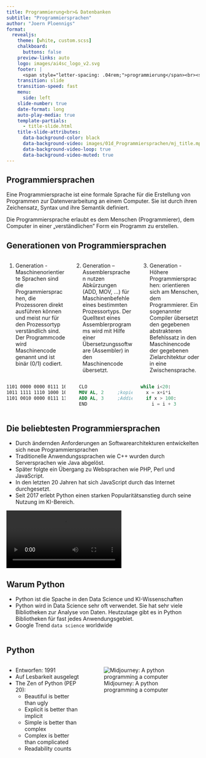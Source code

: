 ```yaml
---
title: Programmierung<br>& Datenbanken
subtitle: "Programmiersprachen"
author: "Joern Ploennigs"
format:
  revealjs:
    theme: [white, custom.scss]
    chalkboard: 
      buttons: false
    preview-links: auto
    logo: images/ai4sc_logo_v2.svg
    footer: |
      <span style="letter-spacing: .04rem;">programmierung</span><br><span style="letter-spacing: .0rem;">und datenbanken</span>
    transition: slide
    transition-speed: fast
    menu:
      side: left
    slide-number: true
    date-format: long
    auto-play-media: true
    template-partials:
      - title-slide.html
    title-slide-attributes:
      data-background-color: black
      data-background-video: images/01d_Programmiersprachen/mj_title.mp4
      data-background-video-loop: true
      data-background-video-muted: true
---
```


## Programmiersprachen

::: {.callout-note title="Definition: Programmiersprache"}
Eine Programmiersprache ist eine formale Sprache für die Erstellung von Programmen zur Datenverarbeitung an einem Computer. Sie ist durch ihren Zeichensatz, Syntax und ihre Semantik definiert.

Die Programmiersprache erlaubt es dem Menschen (Programmierer), dem Computer in einer „verständlichen” Form ein Programm zu erstellen.
:::



## Generationen von Programmiersprachen

:::: {.columns}
::: {.column width="33%"}
1. Generation - Maschinenorientierte Sprachen sind die Programmiersprachen, die Prozessoren direkt ausführen können und meist nur für den Prozessortyp verständlich sind. Der Programmcode wird Maschinencode genannt und ist binär (0/1) codiert. 
:::
::: {.column width="33%"}
2. Generation – Assemblersprachen nutzen Abkürzungen (ADD, MOV, …) für Maschinenbefehle eines bestimmten Prozessortyps. Der Quelltext eines Assemblerprogramms wird mit Hilfe einer Übersetzungssoftware (Assembler) in den Maschinencode übersetzt.
:::
::: {.column width="33%"}
3. Generation - Höhere Programmiersprachen: orientieren sich am Menschen, dem Programmierer. Ein sogenannter Compiler übersetzt den gegebenen abstrakteren Befehlssatz in den Maschinencode der gegebenen Zielarchitektur oder in eine Zwischensprache.
:::
::::
:::: {.columns}
::: {.column width="33%"}
```nasm
1101 0000 0000 0111 1011
1011 1111 1110 1000 1010
1101 0010 0000 0111 1111
```
:::
::: {.column width="33%"}
```nasm
  CLO
  MOV AL, 2     ;kopiert 2 in Register AL
  ADD AL, 3     ;Addiert 3 zu Register AL
  END
```
:::
::: {.column width="33%"}
```python
while i<20:
  x = x+i*i
  if x > 100:
    i = i + 3
```
:::
::::



## Die beliebtesten Programmiersprachen

- Durch ändernden Anforderungen an Softwarearchitekturen entwickelten sich neue Programmiersprachen
- Traditionelle Anwendungssprachen wie C++ wurden durch Serversprachen wie Java abgelöst.
- Später folgte ein Übergang zu Websprachen wie PHP, Perl und JavaScript.
- In den letzten 20 Jahren hat sich JavaScript durch das Internet durchgesetzt.
- Seit 2017 erlebt Python einen starken Popularitätsanstieg durch seine Nutzung im KI-Bereich.

![](../_images/top_prog_languages.mp4)

## Warum Python

- Python ist die Spache in den Data Science und KI-Wissenschaften
- Python wird in Data Science sehr oft verwendet. Sie hat sehr viele Bibliotheken zur Analyse von Daten. 
Heutzutage gibt es in Python Bibliotheken für fast jedes Anwendungsgebiet.
- Google Trend `data science` worldwide

<script type="text/javascript" src="https://ssl.gstatic.com/trends_nrtr/4116_RC01/embed_loader.js"></script>
::::: {.columns}
:::: {.column width="50%"}
<script type="text/javascript">
  trends.embed.renderExploreWidget("TIMESERIES", {"comparisonItem":[{"keyword":"/m/0jt3_q3","geo":"","time":"2004-01-01 2025-08-01"}],"category":0,"property":""}, {"exploreQuery":"date=all&q=%2Fm%2F0jt3_q3&hl=de","guestPath":"https://trends.google.de:443/trends/embed/"});
</script>
::::
:::: {.column width="50%"}
<script type="text/javascript">
  trends.embed.renderExploreWidget("TIMESERIES", {"comparisonItem":[{"keyword":"/m/05z1_","geo":"","time":"2004-01-01 2025-08-01"}],"category":0,"property":""}, {"exploreQuery":"date=all&q=%2Fm%2F05z1_","guestPath":"https://trends.google.de:443/trends/embed/"});
</script>
::::
:::::



## Python

:::: {.columns}
::: {.column width="40%"}
- Entworfen: 1991
- Auf Lesbarkeit ausgelegt
- The Zen of Python (PEP 20):
  - Beautiful is better than ugly
  - Explicit is better than implicit
  - Simple is better than complex
  - Complex is better than complicated
  - Readability counts
:::
::: {.column width="60%"}
<div class="midjourneyXX_frame">
![Midjourney: A python programming a computer](images/01d_Programmiersprachen/python.png){class="midjourneyXX"}
</div>
:::
::::


